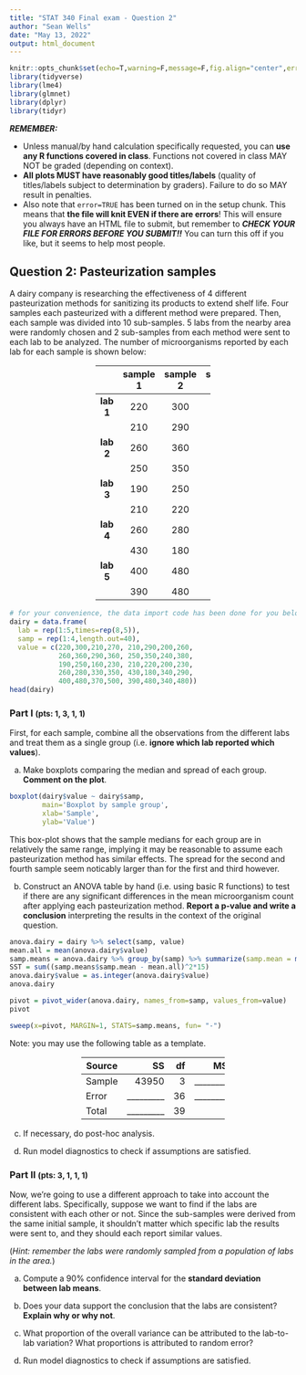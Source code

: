 ```yaml
---
title: "STAT 340 Final exam - Question 2"
author: "Sean Wells"
date: "May 13, 2022"
output: html_document
---
```


```r
knitr::opts_chunk$set(echo=T,warning=F,message=F,fig.align="center",error=T)
library(tidyverse)
library(lme4)
library(glmnet)
library(dplyr)
library(tidyr)
```



***REMEMBER:***


 - Unless manual/by hand calculation specifically requested, you can **use any R functions covered in class**. Functions not covered in class MAY NOT be graded (depending on context).
 - **All plots MUST have reasonably good titles/labels** (quality of titles/labels subject to determination by graders). Failure to do so MAY result in penalties.
 - Also note that `error=TRUE` has been turned on in the setup chunk. This means that **the file will knit EVEN if there are errors**! This will ensure you always have an HTML file to submit, but remember to ***CHECK YOUR FILE FOR ERRORS BEFORE YOU SUBMIT!!*** You can turn this off if you like, but it seems to help most people.



## Question 2: Pasteurization samples


A dairy company is researching the effectiveness of 4 different pasteurization methods for sanitizing its products to extend shelf life. Four samples each pasteurized with a different method were prepared. Then, each sample was divided into 10 sub-samples. 5 labs from the nearby area were randomly chosen and 2 sub-samples from each method were sent to each lab to be analyzed. The number of microorganisms reported by each lab for each sample is shown below:

<center><div style="width:40%">
|           | sample 1 | sample 2 | sample 3 | sample 4 |
|:---------:|:--------:|:--------:|:--------:|:--------:|
| **lab 1** | 220      | 300      | 210      | 270      |
|           | 210      | 290      | 200      | 260      |
| **lab 2** | 260      | 360      | 290      | 360      |
|           | 250      | 350      | 240      | 380      |
| **lab 3** | 190      | 250      | 160      | 230      |
|           | 210      | 220      | 200      | 230      |
| **lab 4** | 260      | 280      | 330      | 350      |
|           | 430      | 180      | 340      | 290      |
| **lab 5** | 400      | 480      | 370      | 500      |
|           | 390      | 480      | 340      | 480      |
</div></center>

```r
# for your convenience, the data import code has been done for you below
dairy = data.frame(
  lab = rep(1:5,times=rep(8,5)),
  samp = rep(1:4,length.out=40),
  value = c(220,300,210,270, 210,290,200,260,
            260,360,290,360, 250,350,240,380,
            190,250,160,230, 210,220,200,230,
            260,280,330,350, 430,180,340,290,
            400,480,370,500, 390,480,340,480))
head(dairy)
```



### Part I <small>(pts: 1, 3, 1, 1)</small>


First, for each sample, combine all the observations from the different labs and treat them as a single group (i.e. **ignore which lab reported which values**).

a. Make boxplots comparing the median and spread of each group. **Comment on the plot**.

```r
boxplot(dairy$value ~ dairy$samp,
        main='Boxplot by sample group',
        xlab='Sample',
        ylab='Value')
```

This box-plot shows that the sample medians for each group are in relatively the same range, implying it may be reasonable to assume each pasteurization method has similar effects. The spread for the second and fourth sample seem noticably larger than for the first and third however. 

b. Construct an ANOVA table by hand (i.e. using basic R functions) to test if there are any significant differences in the mean microorganism count after applying each pasteurization method. **Report a p-value and write a conclusion** interpreting the results in the context of the original question.

```r
anova.dairy = dairy %>% select(samp, value)
mean.all = mean(anova.dairy$value)
samp.means = anova.dairy %>% group_by(samp) %>% summarize(samp.mean = mean(value))
SST = sum((samp.means$samp.mean - mean.all)^2*15)
anova.dairy$value = as.integer(anova.dairy$value)
anova.dairy
```

```r
pivot = pivot_wider(anova.dairy, names_from=samp, values_from=value)
pivot
```

```r
sweep(x=pivot, MARGIN=1, STATS=samp.means, fun= "-")
```

   Note: you may use the following table as a template.

   <center><div style="width:50%">
   | Source     |  SS       |  df  |  MS      |  F_obs   |  p-value   |
   |------------|----------:|-----:|---------:|:--------:|:----------:|
   | Sample     | 43950     |   3  | ________ | ________ | __________ |
   | Error      | _________ |  36  | ________ |          |            |
   | Total      | _________ |  39  |          |          |            |
   </div></center>


c. If necessary, do post-hoc analysis.

d. Run model diagnostics to check if assumptions are satisfied.



### Part II <small>(pts: 3, 1, 1, 1)</small>


Now, we're going to use a different approach to take into account the different labs. Specifically, suppose we want to find if the labs are consistent with each other or not. Since the sub-samples were derived from the same initial sample, it shouldn't matter which specific lab the results were sent to, and they should each report similar values.

(*Hint: remember the labs were randomly sampled from a population of labs in the area.*)

a. Compute a 90% confidence interval for the **standard deviation between lab means**.

b. Does your data support the conclusion that the labs are consistent? **Explain why or why not**.

c. What proportion of the overall variance can be attributed to the lab-to-lab variation? What proportions is attributed to random error?

d. Run model diagnostics to check if assumptions are satisfied.


